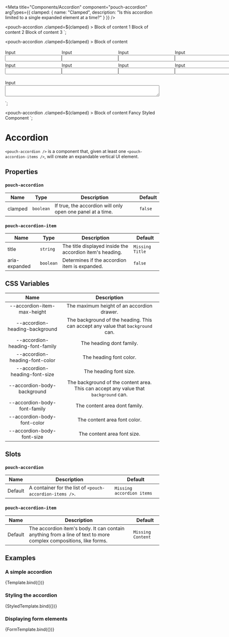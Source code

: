 
<Meta
  title="Components/Accordion"
  component="pouch-accordion"
  argTypes={{
    clamped: {
      name: "Clamped",
      description: "Is this accordion limited to a single expanded element at a time?"
    }
  }} />

  <pouch-accordion .clamped=${clamped} >
    <pouch-accordion-item title="Simple Item 1">
      Block of content 1
    </pouch-accordion-item>
    <pouch-accordion-item title="Simple Item 2">
      Block of content 2
    </pouch-accordion-item>
    <pouch-accordion-item title="Simple Item 3">
      Block of content 3
    </pouch-accordion-item>
  </pouch-accordion>
`;

  <style>
    .input-group__row {
      display: grid;
      grid-template-columns: 1fr 1fr 1fr 1fr;
    }
    .input-group__item {
      display: grid;
      align-items: end;
      grid-template-rows: 1fr 1fr;
    }
    .input-group__row--full {
      grid-template-columns: 1fr;
    }
  </style>
  <pouch-accordion .clamped=${clamped} >
    <pouch-accordion-item title="Simple Item">
      Block of content
    </pouch-accordion-item>
    <pouch-accordion-item title="Form Item" aria-expanded>
      <form>
        <div class="input-group__row">
          <div class="input-group__item">
            <label>Input</label>
            <input type="text" />
          </div>
          <div class="input-group__item">
            <label>Input</label>
            <input type="text" />
          </div>
          <div class="input-group__item">
            <label>Input</label>
            <input type="text" />
          </div>
          <div class="input-group__item">
            <label>Input</label>
            <input type="text" />
          </div>
        </div>
        <div class="input-group__row">
          <div class="input-group__item">
            <label>Input</label>
            <input type="text" />
          </div>
          <div class="input-group__item">
            <label>Input</label>
            <input type="text" />
          </div>
          <div class="input-group__item">
            <label>Input</label>
            <input type="text" />
          </div>
          <div class="input-group__item">
            <label>Input</label>
            <input type="text" />
          </div>
        </div>
        <div class="input-group__row input-group__row--full">
          <div class="input-group__item">
            <label>Input</label>
            <textarea></textarea>
          </div>
        </div>
      </form>
    </pouch-accordion-item>
  </pouch-accordion>
`;

  <style>
    .pretty {
      --accordion-heading-background: #D6B7ED;
      --accordion-heading-font-color: #905EEB;
      --accordion-body-background: #EDBAB7;
      --accordion-body-font-color: #EB5E78;
    }
    .pretty::part(title) {
      font-weight: bold;
    }
  </style>
  <pouch-accordion .clamped=${clamped} >
    <pouch-accordion-item title="Simple Item">
      Block of content
    </pouch-accordion-item>
    <pouch-accordion-item title="Styled Item" class="pretty">
      Fancy Styled Component
    </pouch-accordion-item>
  </pouch-accordion>
`;

# Accordion

`<pouch-accordion />` is a component that, given at least one `<pouch-accordion-items />`, will create an expandable vertical UI element.

## Properties

### `pouch-accordion`

| Name    | Type      | Description                                                | Default |
| ------- | --------- | ---------------------------------------------------------- | ------- |
| clamped | `boolean` | If true, the accordion will only open one panel at a time. | `false` |

### `pouch-accordion-item`

| Name            | Type       | Description                                              | Default         |
| --------------- | ---------  | -------------------------------------------------------  | --------------- |
| title           | `string`   | The title displayed inside the accordion item's heading. | `Missing Title` |
| aria-expanded   | `boolean`  | Determines if the accordion item is expanded.            | `false`         |

## CSS Variables

| Name                                 | Description                                                                          |
| :--:                                 | :--:                                                                                 |
| --accordion-item-max-height          | The maximum height of an accordion drawer.                                           |
| --accordion-heading-background       | The background of the heading. This can accept any value that `background` can.      |
| --accordion-heading-font-family      | The heading dont family.                                                             |
| --accordion-heading-font-color       | The heading font color.                                                              |
| --accordion-heading-font-size        | The heading font size.                                                               |
| --accordion-body-background          | The background of the content area. This can accept any value that `background` can. |
| --accordion-body-font-family         | The content area dont family.                                                        |
| --accordion-body-font-color          | The content area font color.                                                         |
| --accordion-body-font-size           | The content area font size.                                                          |

## Slots

### `pouch-accordion`

| Name    | Description                                              | Default                   |
| ------- | -------------------------------------------------------- | ------------------------- |
| Default | A container for the list of `<pouch-accordion-items />`. | `Missing accordion items` |

### `pouch-accordion-item`

| Name    | Description                                                                                                      | Default           |
| ------- | ---------------------------------------------------------------------------------------------------------------- | ----------------- |
| Default | The accordion item's body. It can contain anything from a line of text to more complex compositions, like forms. | `Missing Content` |

## Examples

### A simple accordion

<Canvas>
  <Story name="Default" args={{ clamped: false }}>
    {Template.bind({})}
  </Story>
</Canvas>

### Styling the accordion

<Canvas>
  <Story name="With styling" args={{ clamped: false }}>
    {StyledTemplate.bind({})}
  </Story>
</Canvas>

### Displaying form elements

<Canvas>
  <Story name="With a form" args={{ clamped: false }}>
    {FormTemplate.bind({})}
  </Story>
</Canvas>
